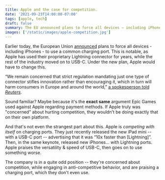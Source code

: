 ```yaml
---
title: Apple and the case for competition.
date: '2021-09-23T14:00:00-07:00'
tags: [apple, tech]
draft: false
summary: The EU announced plans to force all devices – including iPhones – to use a common charging port.
images: ['/static/images/apple-competition.jpg']
---
```


Earlier today, the European Union [announced](https://www.theverge.com/2021/9/23/22626723/eu-commission-universal-charger-usb-c-micro-lightning-connector-smartphones) plans to force all devices - including iPhones - to use a common charging port. This is notable, as Apple has used their proprietary Lightning connector for years, while the rest of the industry moved on to USB-C. Under the new plan, Apple would have to change this.

“We remain concerned that strict regulation mandating just one type of connector stifles innovation rather than encouraging it, which in turn will harm consumers in Europe and around the world,” [a spokesperson told _Reuters_](https://www.reuters.com/business/media-telecom/eu-plans-one-mobile-charging-port-all-setback-apple-2021-09-23/).

Sound familiar? Maybe because it's the **exact same** argument Epic Games used against Apple regarding payment methods. If Apple truly was "concerned" about hurting competition, they wouldn't be doing exactly that on their own platform.

And that's not even the strangest part about this. Apple is _competing with itself_ on charging ports. They just recently released the new iPad mini -- with a USB-C port -- advertising that it was “10x faster than \[Lightning\]”. Then, in the same keynote, released new iPhones… with Lightning ports. Apple praises the versatility & speed of USB-C, then goes on to use something worse.

The company is in a quite odd position -- they're concerned about competition, while engaging in anti-competitive behavior, and are praising a charging port, which they don't even use.
